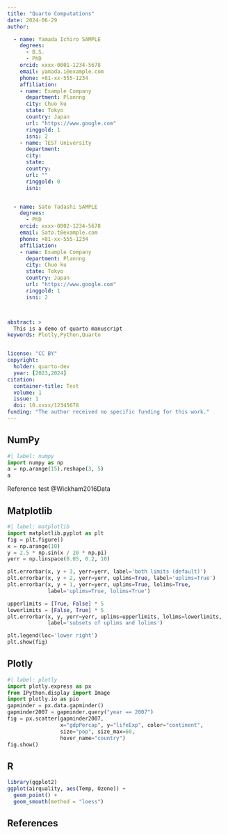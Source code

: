 ```yaml
---
title: "Quarto Computations"
date: 2024-06-29
author:

  - name: Yamada Ichiro SAMPLE
    degrees: 
      - B.S.
      - PhD
    orcid: xxxx-0001-1234-5678
    email: yamada.i@example.com
    phone: +81-xx-555-1234
    affiliation:
    - name: Example Company
      department: Plannng
      city: Chuo ku
      state: Tokyo
      country: Japan
      url: "https://www.google.com"
      ringgold: 1
      isni: 2
    - name: TEST University
      department: 
      city: 
      state: 
      country: 
      url: ""
      ringgold: 0
      isni: 


  - name: Sato Tadashi SAMPLE
    degrees: 
      - PhD
    orcid: xxxx-0002-1234-5678
    email: Sato.t@example.com
    phone: +81-xx-555-1234
    affiliation:
    - name: Example Company
      department: Plannng
      city: Chuo ku
      state: Tokyo
      country: Japan
      url: "https://www.google.com"
      ringgold: 1
      isni: 2



abstract: >
  This is a demo of quarto manuscript
keywords: Plotly,Python,Quarto


license: "CC BY"
copyright:
  holder: quarto-dev
  year: [2023,2024]
citation:
  container-title: Test
  volume: 1
  issue: 1
  doi: 10.xxxx/12345678
funding: "The author received no specific funding for this work."
---
```







## NumPy

```python
#| label: numpy
import numpy as np
a = np.arange(15).reshape(3, 5)
a
```

Reference test @Wickham2016Data







## Matplotlib { #sec-data-methods }

```python
#| label: matplotlib
import matplotlib.pyplot as plt
fig = plt.figure()
x = np.arange(10)
y = 2.5 * np.sin(x / 20 * np.pi)
yerr = np.linspace(0.05, 0.2, 10)

plt.errorbar(x, y + 3, yerr=yerr, label='both limits (default)')
plt.errorbar(x, y + 2, yerr=yerr, uplims=True, label='uplims=True')
plt.errorbar(x, y + 1, yerr=yerr, uplims=True, lolims=True,
             label='uplims=True, lolims=True')

upperlimits = [True, False] * 5
lowerlimits = [False, True] * 5
plt.errorbar(x, y, yerr=yerr, uplims=upperlimits, lolims=lowerlimits,
             label='subsets of uplims and lolims')

plt.legend(loc='lower right')
plt.show(fig)
```








## Plotly

```python
#| label: plotly
import plotly.express as px
from IPython.display import Image
import plotly.io as pio
gapminder = px.data.gapminder()
gapminder2007 = gapminder.query("year == 2007")
fig = px.scatter(gapminder2007, 
                 x="gdpPercap", y="lifeExp", color="continent", 
                 size="pop", size_max=60,
                 hover_name="country")
fig.show()
```








## R

```r
library(ggplot2)
ggplot(airquality, aes(Temp, Ozone)) + 
  geom_point() + 
  geom_smooth(method = "loess")
```








## References { .unnumbered }
:::{#refs}
:::




